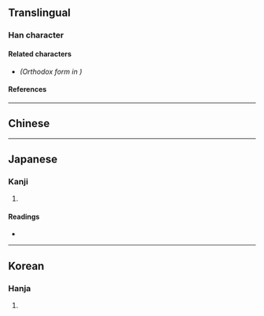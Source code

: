 {{also|插|挿}}
{{character info}}
==Translingual==

===Han character===
{{Han char|rn=64|rad=手|as=09|sn=12|four=52057|canj=QHJL,XQHJL|ids=⿰扌臿}}

====Related characters====
* {{l|mul|[[插]]}} ''(Orthodox form in {{w|Kangxi dictionary}})''

====References====
{{Han ref|kx=0445.341|dkj=12346|hdz=31918.050|uh=63F7}}

----

==Chinese==
{{zh-see|插|v}}

----

==Japanese==

===Kanji===
{{ja-kanji|grade=|rs=手09}}

# {{rfdef|ja|sort=手09}}

====Readings====
* {{ja-readings|on=[[そう]] (sō)|kun=[[さす]] (sasu), [[にない]] (ninai), [[とる]] (toru)}}

----

==Korean==

===Hanja===
{{ko-hanja|hangeul=삽|eumhun=|rv=sap|mr=sap|y=sap}}

# {{rfdef|ko|sort=手09}}